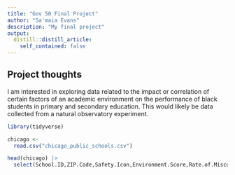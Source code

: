 ```yaml
---
title: "Gov 50 Final Project"
author: "Sa'maia Evans"
description: "My final project"
output:
  distill::distill_article:
    self_contained: false
---
```




## Project thoughts

I am interested in exploring data related to the impact or correlation of certain factors of an academic environment on the performance of black students in primary and secondary education. This would likely be data collected from a natural observatory experiment. 

```r
library(tidyverse)

chicago <- 
  read.csv("chicago_public_schools.csv")

head(chicago) |> 
  select(School.ID,ZIP.Code,Safety.Icon,Environment.Score,Rate.of.Misconducts..per.100.students.)

```

